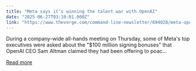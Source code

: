 ```yaml
---
title: "Meta says it’s winning the talent war with OpenAI"
date: "2025-06-27T03:10:01.000Z"
link: "https://www.theverge.com/command-line-newsletter/694028/meta-openai-100-million-bonus-talent-war"
---
```


During a company-wide all-hands meeting on Thursday, some of Meta's top executives were asked about the "$100 million signing bonuses" that OpenAI CEO Sam Altman claimed they had been offering to poac...

[Read more](https://www.theverge.com/command-line-newsletter/694028/meta-openai-100-million-bonus-talent-war)
